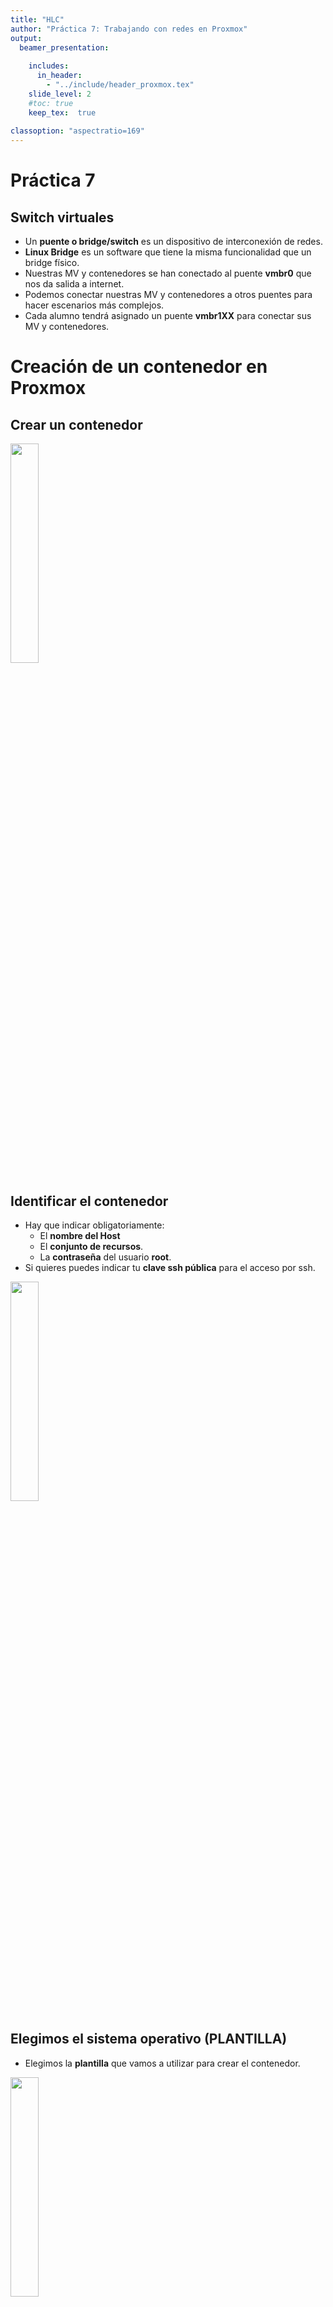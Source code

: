 ```yaml
---
title: "HLC"
author: "Práctica 7: Trabajando con redes en Proxmox"
output: 
  beamer_presentation:
    
    includes:
      in_header: 
        - "../include/header_proxmox.tex"
    slide_level: 2
    #toc: true
    keep_tex:  true
    
classoption: "aspectratio=169"
---
```


# Práctica 7

## Switch virtuales

* Un **puente o bridge/switch** es un dispositivo de interconexión de redes. 
* **Linux Bridge** es un software que tiene la misma funcionalidad que un bridge físico.
* Nuestras MV y contenedores se han conectado al puente **vmbr0** que nos da salida a internet.
* Podemos conectar nuestras MV y contenedores a otros puentes para hacer escenarios más complejos.
* Cada alumno tendrá asignado un puente **vmbr1XX** para conectar sus MV y contenedores.



# Creación de un contenedor en Proxmox

## Crear un contenedor

\centering
![ ](img/crear_ct01.png){height=30%}

## Identificar el contenedor

* Hay que indicar obligatoriamente:
  * El **nombre del Host**
  * El **conjunto de recursos**.
  * La **contraseña** del usuario **root**.
* Si quieres puedes indicar tu **clave ssh pública** para el acceso por ssh.

\centering
![ ](img/crear_ct02.png){height=30%}

## Elegimos el sistema operativo (PLANTILLA)

* Elegimos la **plantilla** que vamos a utilizar para crear el contenedor. 

\centering
![ ](img/crear_ct03.png){height=30%}

## Selección de discos

* Escogemos los discos que tendrá la máquina virtual. Por defecto se añade un disco. Podemos añadir más discos.
* El disco se creará en el almacenamiento **local-lvm** y debemos indicar el **tamaño**.

\centering
![ ](img/crear_ct04.png){height=30%}

## Selección de la CPU

* **Podemos elegir el número de Nucleos de la CPU de nuestro contenedor**. 

\centering
![ ](img/crear_ct05.png){height=30%}

## Configuración de la memoria

* Indicamos la cantidad de memoria que tendrá nuestra máquina virtual (en MiB no MB (!)).

\centering
![ ](img/crear_ct06.png){height=30%}

## Configuración de red

* En un principio nuestra máquina estará conectada al bridge externo **vmbr0** por lo que tomará una dirección IP del servidor DHCP de nuestra red. 
* No configuramos VLAN. 
* Por lo tanto, En el campo **IPv4** elegimos **DHCP**.

\centering
![ ](img/crear_ct07.png){height=30%}

* Por último la configuración **DNS** la dejamos por defecto.

## Creación del contenedor

\centering
![ ](img/crear_ct08.png){height=70%}

# Gestión y configuración del contenedor

## Gestión de máquinas virtuales

* **Botón derecho sobre el contenedor**

\centering
![ ](img/crear_ct09.png){height=50%}


## Gestión de máquinas virtuales

* **Panel lateral**

\centering
![ ](img/crear_ct10.png){height=50%}

## Gestión de máquinas virtuales

* **Resumen**: Resumen y monitorización del contenedor elegido.
* **Consola**: Nos permite acceder a una consola para trabajar con el contenedor.
* **Recursos**: Nos permite ver y cambiar la configuración hardware.
* **Red**: Nos permite cambiar la configuración de red del contenedor.
* **DNS**: Nos permite cambiar la configuración de DNS del contenedor.
* **Opciones**: Nos permite modificar opciones del contenedor.
* **Historial de Tareas**: Nos muestra el historial de tareas que se han realizado sobr el contenedor.
* **Copia de seguridad**: Nos permite realizar una copia de seguridad. 
* **Snapshots**: Nos permite crear un snapshot del contenedor para recuperar posteriormente su estado.

## Eliminar un contenedor

* Para eliminar un contenedor tenemos que pararla, y escoger la opción
**Eliminar** del botón **Más**:

\centering
![ ](img/create_vm12.png){height=30%}


* Para eliminarla se nos pedirá el identificador del contenedor para la confirmación.

## Inicio del contenedor

* Recuerda que al crear el contenedor tenemos el usuario **root**.

\centering
![ ](img/crear_ct11.png){height=70%}


# Práctica 7

## ¿Qué tienes que hacer?

1. Crea una nuevo contenedor a partir de la plantilla **Debian 12** que se llame **contenedor1**. No indiques tu clave SSH pública en la creación.
2. Copia tu clave pública SSH manualmente en el contenedor.
3. Acceder por SSH al **contenedor1**.
4. Crea una conexión SSH en guacamole para acceder al **contenedor1**.
5. Crea una nuevo contenedor a partir de la plantilla **Ubuntu 22.04** que se llame **contenedor2**. Indica tu clave SSH pública en la creación.
6. Acceder por SSH al **contenedor2**.
7. Crea una conexión SSH en guacamole para acceder al **contenedor2**.

## ¿Qué tienes que entregar?

1. Una captura de pantalla, donde se accede al **contenedor1** desde la consola de Proxmox.
2. Una captura de pantalla donde se ve el acceso SSH al **contenedor1**.
3. Una captura de pantalla donde se ve el acceso SSH al **contenedor1** con Guacamole.
4. Una captura de pantalla, donde se accede al **contenedor2** desde la consola de Proxmox.
5. Una captura de pantalla donde se ve el acceso SSH al **contenedor2**.
6. Una captura de pantalla donde se ve el acceso SSH al **contenedor2** con Guacamole.